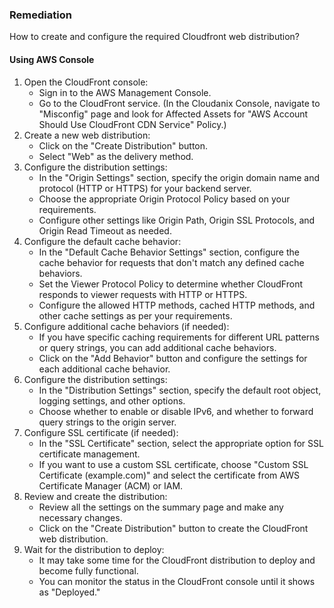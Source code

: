 ### Remediation

How to create and configure the required Cloudfront web distribution?

#### Using AWS Console

1. Open the CloudFront console:
   - Sign in to the AWS Management Console.
   - Go to the CloudFront service.
     (In the Cloudanix Console, navigate to "Misconfig" page and look for Affected Assets for "AWS Account Should Use CloudFront CDN Service" Policy.)
2. Create a new web distribution:
   - Click on the "Create Distribution" button.
   - Select "Web" as the delivery method.
3. Configure the distribution settings:
   - In the "Origin Settings" section, specify the origin domain name and protocol (HTTP or HTTPS) for your backend server.
   - Choose the appropriate Origin Protocol Policy based on your requirements.
   - Configure other settings like Origin Path, Origin SSL Protocols, and Origin Read Timeout as needed.
4. Configure the default cache behavior:
   - In the "Default Cache Behavior Settings" section, configure the cache behavior for requests that don't match any defined cache behaviors.
   - Set the Viewer Protocol Policy to determine whether CloudFront responds to viewer requests with HTTP or HTTPS.
   - Configure the allowed HTTP methods, cached HTTP methods, and other cache settings as per your requirements.
5. Configure additional cache behaviors (if needed):
   - If you have specific caching requirements for different URL patterns or query strings, you can add additional cache behaviors.
   - Click on the "Add Behavior" button and configure the settings for each additional cache behavior.
6. Configure the distribution settings:
   - In the "Distribution Settings" section, specify the default root object, logging settings, and other options.
   - Choose whether to enable or disable IPv6, and whether to forward query strings to the origin server.
7. Configure SSL certificate (if needed):
   - In the "SSL Certificate" section, select the appropriate option for SSL certificate management.
   - If you want to use a custom SSL certificate, choose "Custom SSL Certificate (example.com)" and select the certificate from AWS Certificate Manager (ACM) or IAM.
8. Review and create the distribution:
   - Review all the settings on the summary page and make any necessary changes.
   - Click on the "Create Distribution" button to create the CloudFront web distribution.
9. Wait for the distribution to deploy:
   - It may take some time for the CloudFront distribution to deploy and become fully functional.
   - You can monitor the status in the CloudFront console until it shows as "Deployed."

